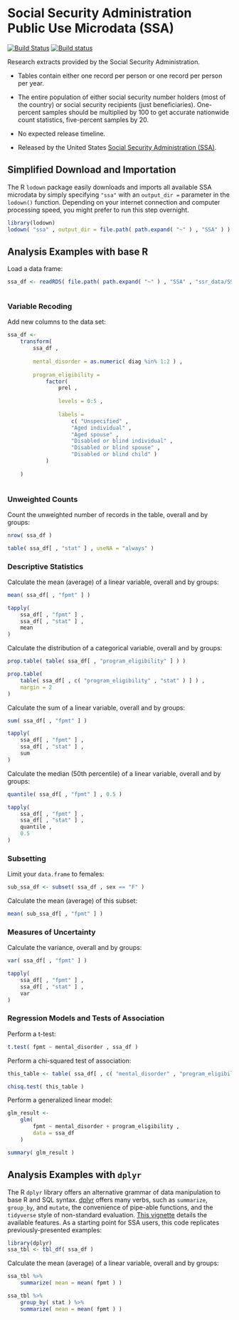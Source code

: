 # Social Security Administration Public Use Microdata (SSA) {-}

[![Build Status](https://travis-ci.org/asdfree/ssa.svg?branch=master)](https://travis-ci.org/asdfree/ssa) [![Build status](https://ci.appveyor.com/api/projects/status/github/asdfree/ssa?svg=TRUE)](https://ci.appveyor.com/project/ajdamico/ssa)

Research extracts provided by the Social Security Administration.

* Tables contain either one record per person or one record per person per year.

* The entire population of either social security number holders (most of the country) or social security recipients (just beneficiaries). One-percent samples should be multiplied by 100 to get accurate nationwide count statistics, five-percent samples by 20.

* No expected release timeline.

* Released by the United States [Social Security Administration (SSA)](http://www.ssa.gov/).

## Simplified Download and Importation {-}

The R `lodown` package easily downloads and imports all available SSA microdata by simply specifying `"ssa"` with an `output_dir =` parameter in the `lodown()` function. Depending on your internet connection and computer processing speed, you might prefer to run this step overnight.

```r
library(lodown)
lodown( "ssa" , output_dir = file.path( path.expand( "~" ) , "SSA" ) )
```

## Analysis Examples with base R \ {-}

Load a data frame:

```r
ssa_df <- readRDS( file.path( path.expand( "~" ) , "SSA" , "ssr_data/SSIPUF.rds" ) )
```

```r

```

### Variable Recoding {-}

Add new columns to the data set:
```r
ssa_df <- 
	transform( 
		ssa_df , 
		
		mental_disorder = as.numeric( diag %in% 1:2 ) ,
		
		program_eligibility =
			factor( 
				prel , 
				
				levels = 0:5 , 
				
				labels =
					c( "Unspecified" ,
					"Aged individual" ,
					"Aged spouse" ,
					"Disabled or blind individual" ,
					"Disabled or blind spouse" ,
					"Disabled or blind child" )
			)
			
	)
	
```

### Unweighted Counts {-}

Count the unweighted number of records in the table, overall and by groups:
```r
nrow( ssa_df )

table( ssa_df[ , "stat" ] , useNA = "always" )
```

### Descriptive Statistics {-}

Calculate the mean (average) of a linear variable, overall and by groups:
```r
mean( ssa_df[ , "fpmt" ] )

tapply(
	ssa_df[ , "fpmt" ] ,
	ssa_df[ , "stat" ] ,
	mean 
)
```

Calculate the distribution of a categorical variable, overall and by groups:
```r
prop.table( table( ssa_df[ , "program_eligibility" ] ) )

prop.table(
	table( ssa_df[ , c( "program_eligibility" , "stat" ) ] ) ,
	margin = 2
)
```

Calculate the sum of a linear variable, overall and by groups:
```r
sum( ssa_df[ , "fpmt" ] )

tapply(
	ssa_df[ , "fpmt" ] ,
	ssa_df[ , "stat" ] ,
	sum 
)
```

Calculate the median (50th percentile) of a linear variable, overall and by groups:
```r
quantile( ssa_df[ , "fpmt" ] , 0.5 )

tapply(
	ssa_df[ , "fpmt" ] ,
	ssa_df[ , "stat" ] ,
	quantile ,
	0.5 
)
```

### Subsetting {-}

Limit your `data.frame` to females:
```r
sub_ssa_df <- subset( ssa_df , sex == "F" )
```
Calculate the mean (average) of this subset:
```r
mean( sub_ssa_df[ , "fpmt" ] )
```

### Measures of Uncertainty {-}

Calculate the variance, overall and by groups:
```r
var( ssa_df[ , "fpmt" ] )

tapply(
	ssa_df[ , "fpmt" ] ,
	ssa_df[ , "stat" ] ,
	var 
)
```

### Regression Models and Tests of Association {-}

Perform a t-test:
```r
t.test( fpmt ~ mental_disorder , ssa_df )
```

Perform a chi-squared test of association:
```r
this_table <- table( ssa_df[ , c( "mental_disorder" , "program_eligibility" ) ] )

chisq.test( this_table )
```

Perform a generalized linear model:
```r
glm_result <- 
	glm( 
		fpmt ~ mental_disorder + program_eligibility , 
		data = ssa_df
	)

summary( glm_result )
```

## Analysis Examples with `dplyr` \ {-}

The R `dplyr` library offers an alternative grammar of data manipulation to base R and SQL syntax. [dplyr](https://github.com/tidyverse/dplyr/) offers many verbs, such as `summarize`, `group_by`, and `mutate`, the convenience of pipe-able functions, and the `tidyverse` style of non-standard evaluation. [This vignette](https://cran.r-project.org/web/packages/dplyr/vignettes/dplyr.html) details the available features. As a starting point for SSA users, this code replicates previously-presented examples:

```r
library(dplyr)
ssa_tbl <- tbl_df( ssa_df )
```
Calculate the mean (average) of a linear variable, overall and by groups:
```r
ssa_tbl %>%
	summarize( mean = mean( fpmt ) )

ssa_tbl %>%
	group_by( stat ) %>%
	summarize( mean = mean( fpmt ) )
```


